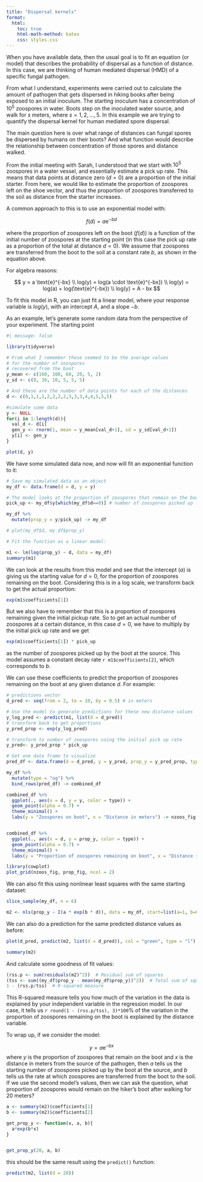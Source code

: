 ```yaml
---
title: "Dispersal kernels"
format:
  html:
    toc: true
    html-math-method: katex
    css: styles.css
---
```


When you have available data, then the usual goal is to fit an equation (or model) that describes the probability of dispersal as a function of distance. 
In this case, we are thinking of human mediated dispersal (HMD) of a specific fungal pathogen. 

From what I understand, experiments were carried out to calculate the amount of pathogen that gets dispersed in hiking books after being exposed to an initial inoculum. The starting inoculum has a concentration of $10^5$ zoospores in water. Boots step on the inoculated water source, and walk for $s$ meters, where $s=1,2,...,5$. In this example we are trying to quantify the dispersal kernel for human mediated spore dispersal. 

The main question here is over what range of distances can fungal spores be dispersed by humans on their boots? And what function would describe the relationship between concentration of those spores and distance walked. 

From the initial meeting with Sarah, I understood that we start with $10^5$ zoospores in a water vessel, and essentially estimate a pick up rate. This means that data points at distance zero ($d=0$) are a proportion of the initial starter. From here, we would like to estimate the proportion of zoospores left on the shoe vector, and thus the proportion of zoospores transferred to the soil as distance from the starter increases.


A common approach to this is to use an exponential model with:

$$f(d) = a \text{e}^{-bd}$$

where the proportion of zoospores left on the boot ($f(d)$) is a function of the initial number of zoospores at the starting point (in this case the pick up rate as a proportion of the total at distance $d=0$). We assume that zoospores are transferred from the boot to the soil at a constant rate $b$, as shown in the equation above. 

For algebra reasons:

$$
y = a \text{e}^{-bx} \\
log(y) = log(a \cdot \text{e}^{-bx}) \\
log(y) = log(a) + log(\text{e}^{-bx}) \\
log(y) = A - bx
$$ 

To fit this model in R, you can just fit a linear model, where your response variable is $log(y)$, with an intercept $A$, and a slope $-b$.  

As an example, let's generate some random data from the perspective of your experiment. The starting point

```r
#| message: false

library(tidyverse)
```

```r

# From what I remember these seemed to be the average values
# for the number of zoospores
# recovered from the boot
y_mean <- c(160, 100, 60, 20, 5, 2)
y_sd <- c(0, 30, 10, 5, 5, 5)

# And these are the number of data points for each of the distances
d <- c(0,1,1,1,2,2,2,2,3,3,3,4,4,5,5,5)

#simulate some data
y <- NULL
for(i in 1:length(d)){
  val_d <- d[i]
  gen_y <- rnorm(1, mean = y_mean[val_d+1], sd = y_sd[val_d+1])
  y[i] <- gen_y
}

plot(d, y)

```


We have some simulated data now, and now will fit an exponential function to it:

```r
# Save my simulated data as an object
my_df <- data.frame(d = d, y = y)

# The model looks at the proportion of zoospores that remain on the boot
pick_up <- my_df$y[which(my_df$d==0)] # number of zoospores picked up from source

my_df %>% 
  mutate(prop_y = y/pick_up) -> my_df

# plot(my_df$d, my_df$prop_y)

# Fit the function as a linear model:

m1 <- lm(log(prop_y) ~ d, data = my_df)
summary(m1)
```

We can look at the results from this model and see that the intercept ($a$) is giving us the starting value for $d=0$, for the proportion of zoospores remaining on the boot. Considering this is in a log scale, we transform back to get the actual proportion:

```r
exp(m1$coefficients[1])
```

But we also have to remember that this is a proportion of zoospores remaining given the initial pickup rate. So to get an actual number of zoospores at a certain distance, in this case $d=0$, we have to multiply by the initial pick up rate and we get

```r
exp(m1$coefficients[1]) * pick_up
```



as the number of zoospores picked up by the boot at the source. This model assumes a constant decay rate `r m1$coefficients[2]`, which corresponds to $b$. 

We can use these coefficients to predict the proportion of zoospores remaining on the boot at any given distance $d$. For example:


```r
# predictions vector
d_pred <- seq(from = 2, to = 10, by = 0.5) # in meters

# Use the model to generate predictions for these new distance values
y_log_pred <- predict(m1, list(d = d_pred))
# transform back to get proportions
y_pred_prop <- exp(y_log_pred)

# transform to number of zoospores using the initial pick up rate
y_pred<- y_pred_prop * pick_up

# Get one data frame to visualize
pred_df <- data.frame(d = d_pred, y = y_pred, prop_y = y_pred_prop, type = "pred")
```

```r
my_df %>% 
  mutate(type = "og") %>% 
  bind_rows(pred_df) -> combined_df

combined_df %>% 
  ggplot(., aes(x = d, y = y, color = type)) +
  geom_point(alpha = 0.7) +
  theme_minimal() +
  labs(y = "Zoospores on boot", x = "Distance in meters") -> nzoos_fig


combined_df %>% 
  ggplot(., aes(x = d, y = prop_y, color = type)) +
  geom_point(alpha = 0.7) +
  theme_minimal() +
  labs(y = "Proportion of zoospores remaining on boot", x = "Distance in meters") -> prop_fig

library(cowplot)
plot_grid(nzoos_fig, prop_fig, ncol = 2)

```




We can also fit this using nonlinear least squares with the same starting dataset:

```r
slice_sample(my_df, n = 6)
```

```r
m2 <- nls(prop_y ~ I(a * exp(b * d)), data = my_df, start=list(a=1, b=0))
```
We can also do a prediction for the same predicted distance values as before: 

```r
plot(d_pred, predict(m2, list(d = d_pred)), col = "green", type = "l")
```


```r
summary(m2)
```

And calculate some goodness of fit values:
```r
(rss.p <- sum(residuals(m2)^2))  # Residual sum of squares
(tss <- sum((my_df$prop_y - mean(my_df$prop_y))^2))  # Total sum of squares
1 - (rss.p/tss)  # R-squared measure
```


This R-squared measure tells you how much of the variation in the data is explained by your independent variable in the regression model. In our case, it tells us `r round(1 - (rss.p/tss), 3)*100`% of the variation in the proportion of zoospores remaining on the boot is explained by the distance variable.


To wrap up, if we consider the model:

$$
y = a\text{e}^{-bx}
$$
where $y$ is the proportion of zoospores that remain on the boot and $x$ is the distance in meters from the source of the pathogen, then $a$ tells us the starting number of zoospores picked up by the boot at the source, and $b$ tells us the rate at which zoospores are transferred from the boot to the soil.  
If we use the second model's values, then we can ask the question, what proportion of zoospores would remain on the hiker's boot after walking for 20 meters?

```r
a <- summary(m2)$coefficients[1]
b <- summary(m2)$coefficients[2]

get_prop_y <- function(x, a, b){
  a*exp(b*x)
}


get_prop_y(20, a, b)

```

this should be the same result using the `predict()` function:

```r
predict(m2, list(d = 20))
```


